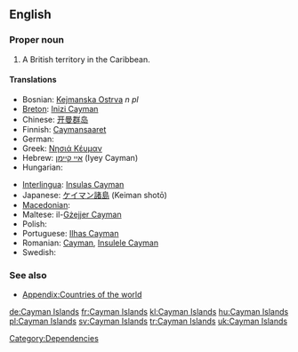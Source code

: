 ==English==
{{wikipedia}}

===Proper noun===
{{infl|en|proper noun|head=[[cayman|Cayman]] [[island|Islands]]}}

# A British territory in the Caribbean.

====Translations====
{{trans-top|British territory in the Caribbean}}
* Bosnian: [[Kejmanska Ostrva]] ''n pl''
* [[Breton]]: [[Inizi Cayman]]
* Chinese: [[开曼群岛]]
* Finnish: [[Caymansaaret]]
* German: {{t|de|Kaimaninseln}}
* Greek: [[Νησιά Κέυμαν]]
* Hebrew: [[איי קיימן]] (Iyey Cayman)
* Hungarian: {{t+|hu|Kajmán-szigetek}}
{{trans-mid}}
* [[Interlingua]]: [[Insulas Cayman]]
* Japanese: [[ケイマン諸島]] (Keiman shotō)
* [[Macedonian]]: {{t|mk|Кајмански Острови|p|tr=Kájmanski Óstrovi}}
* Maltese: il-[[Gżejjer Cayman]]
* Polish: {{t+|pl|Kajmany}}
* Portuguese: [[Ilhas Cayman]]
* Romanian: [[Cayman]], [[Insulele Cayman]] {{m}}
* Swedish: {{t+|sv|Caymanöarna}}
{{trans-bottom}}

===See also===
* [[Appendix:Countries of the world]]

[[Category:Dependencies]]

[[de:Cayman Islands]]
[[fr:Cayman Islands]]
[[kl:Cayman Islands]]
[[hu:Cayman Islands]]
[[pl:Cayman Islands]]
[[sv:Cayman Islands]]
[[tr:Cayman Islands]]
[[uk:Cayman Islands]]